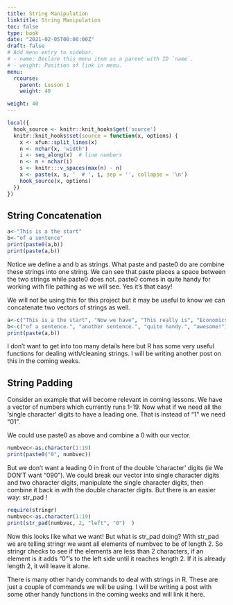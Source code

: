 ```yaml
---
title: String Manipulation
linktitle: String Manipulation
toc: false
type: book
date: "2021-02-05T00:00:00Z"
draft: false
# Add menu entry to sidebar.
# - name: Declare this menu item as a parent with ID `name`.
# - weight: Position of link in menu.
menu:
  rcourse:
    parent: Lesson 1
    weight: 40

weight: 40
---
```


```r
local({
  hook_source <- knitr::knit_hooks$get('source')
  knitr::knit_hooks$set(source = function(x, options) {
    x <- xfun::split_lines(x)
    n <- nchar(x, 'width')
    i <- seq_along(x)  # line numbers
    n <- n + nchar(i)
    s <- knitr:::v_spaces(max(n) - n)
    x <- paste(x, s, '  # ', i, sep = '', collapse = '\n')
    hook_source(x, options)
  })
})
```


## String Concatenation
```r
a<-"This is a the start"
b<-"of a sentence"
print(paste0(a,b))
print(paste(a,b))
```
Notice we define a and b as strings. What paste and paste0 do are combine these strings into one string. We can see that paste places a space between the two strings while paste0 does not. paste0 comes in quite handy for working with file pathing as we will see. Yes it's that easy!

We will not be using this for this project but it may be useful to know we can concatenate two vectors of strings as well. 
```r
a<-c("This is a the start", "Now we have", "This really is", "Economics is")
b<-c("of a sentence.", "another sentence.", "quite handy.", "awesome!")
print(paste(a,b))
```

I don't want to get into too many details here but R has some very useful functions for dealing with/cleaning strings. I will be writing another post on this in the coming weeks.

## String Padding

Consider an example that will become relevant in coming lessons. We have a vector of numbers which currently runs 1-19. Now what if we need all the 'single character' digits to have a leading one. That is instead of "1" we need "01". 

We could use paste0 as above and combine a 0 with our vector.
```r
numbvec<-as.character(1:19)
print(paste0("0", numbvec))
```

But we don’t want a leading 0 in front of the double ‘character’ digits (ie We DON’T want “090”). We could break our vector into single character digits and two character digits, manipulate the single character digits, then combine it back in with the double character digits. But there is an easier way: str_pad !

```r
require(stringr)
numbvec<-as.character(1:19)
print(str_pad(numbvec, 2, "left", "0")  )
```

Now this looks like what we want! But what is str_pad doing? With str_pad we are telling stringr we want all elements of numbvec to be of length 2. So stringr checks to see if the elements are less than 2 characters, if an element is it adds “0”’s to the left side until it reaches length 2. If it is already length 2, it will leave it alone.

There is many other handy commands to deal with strings in R. These are just a couple of commands we will be using. I will be writing a post with some other handy functions in the coming weeks and will link it here.



